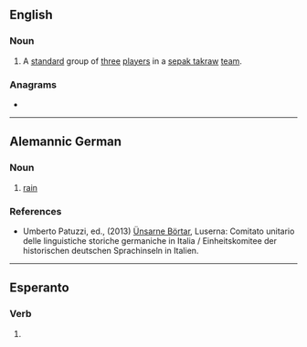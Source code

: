 {{also|reĝu}}
==English==

===Noun===
{{en-noun|?}}

# {{lb|en|sports}} A [[standard]] group of [[three]] [[players]] in a [[sepak takraw]] [[team]].

===Anagrams===
* {{anagrams|en|a=egru|Guer.|Ruge|geru|grue|urge}}

----

==Alemannic German==

===Noun===
{{head|gsw|noun}}

# {{lb|gsw|Carcoforo}} [[rain]]

===References===
* Umberto Patuzzi, ed., (2013) [http://www.lusern.it/documenti/Centro_documentazione/libri-depliant-att--didattica-relazioni-etc-/libri/le-nostre-parole-luserna.pdf Ünsarne Börtar], Luserna: Comitato unitario delle linguistiche storiche germaniche in Italia / Einheitskomitee der historischen deutschen Sprachinseln in Italien.

{{C|gsw|Atmospheric phenomena}}

----

==Esperanto==

===Verb===
{{eo-head}}

# {{eo-form of|reg|u}}